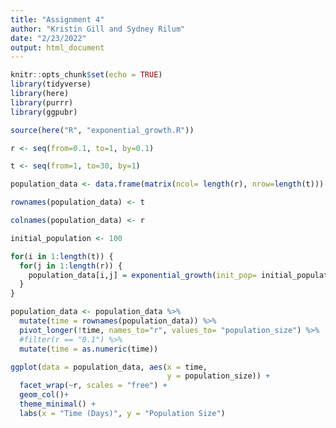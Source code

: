 ```yaml
---
title: "Assignment 4"
author: "Kristin Gill and Sydney Rilum"
date: "2/23/2022"
output: html_document
---
```


```r
knitr::opts_chunk$set(echo = TRUE)
library(tidyverse)
library(here)
library(purrr)
library(ggpubr)
```

```r
source(here("R", "exponential_growth.R"))

r <- seq(from=0.1, to=1, by=0.1)

t <- seq(from=1, to=30, by=1)

population_data <- data.frame(matrix(ncol= length(r), nrow=length(t)))

rownames(population_data) <- t

colnames(population_data) <- r

initial_population <- 100

for(i in 1:length(t)) {
  for(j in 1:length(r)) {
    population_data[i,j] = exponential_growth(init_pop= initial_population, r = r[j], t=t[i])
  }
}

population_data <- population_data %>% 
  mutate(time = rownames(population_data)) %>% 
  pivot_longer(!time, names_to="r", values_to= "population_size") %>% 
  #filter(r == "0.1") %>% 
  mutate(time = as.numeric(time))

ggplot(data = population_data, aes(x = time,
                                   y = population_size)) +
  facet_wrap(~r, scales = "free") +
  geom_col()+
  theme_minimal() +
  labs(x = "Time (Days)", y = "Population Size")
```

